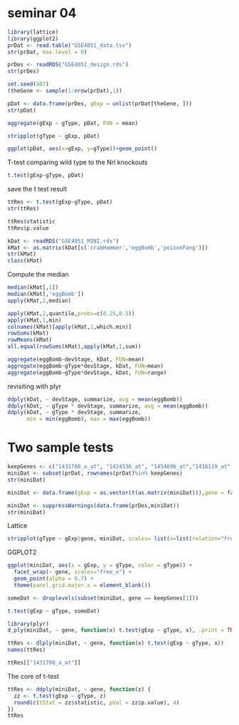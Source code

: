 

seminar 04
===============================================


```r
library(lattice)
library(ggplot2)
prDat <- read.table("GSE4051_data.tsv")
str(prDat, max.level = 0)

```

```r
prDes <- readRDS("GSE4051_design.rds")
str(prDes)
```
```r
set.seed(987)
(theGene <- sample(1:nrow(prDat),1))
```
```r
pDat <- data.frame(prDes, gExp = unlist(prDat[theGene, ]))
str(pDat)
```
```r
aggregate(gExp ~ gType, pDat, FUN = mean)
```
```r
stripplot(gType ~ gExp, pDat)
```

```r
ggplot(pDat, aes(x=gExp, y=gType))+geom_point()
```
T-test comparing wild type to the Nrl knockouts
```r
t.test(gExp~gType, pDat)
```
save the t test result

```r
ttRes <- t.test(gExp~gType, pDat)
str(ttRes)
```

```r
ttRes$statistic
ttRes$p.value
```

```r
kDat <- readRDS("GSE4051_MINI.rds")
kMat <- as.matrix(kDat[c('crabHammer','eggBomb','poisonFang')])
str(kMat)
class(kMat)
```
Compute the median
```r
median(kMat[,1])
median(kMat[,'eggBomb'])
apply(kMat,2,median)
```

```r
apply(kMat,2,quantile,probs=c(0.25,0.5))
apply(kMat,1,min)
colnames(kMat)[apply(kMat,1,which.min)]
rowSums(kMat)
rowMeans(kMat)
all.equal(rowSums(kMat),apply(kMat,1,sum))
```

```r
aggregate(eggBomb~devStage, kDat, FUN=mean)
aggregate(eggBomb~gType*devStage, kDat, FUN=mean)
aggregate(eggBomb~gType*devStage, kDat, FUN=range)
```
revisiting with plyr
```r
ddply(kDat, ~ devStage, summarize, avg = mean(eggBomb))
ddply(kDat, ~ gType * devStage, summarize, avg = mean(eggBomb))
ddply(kDat, ~ gType * devStage, summarize,
      min = min(eggBomb), max = max(eggBomb))
```
Two sample tests
===============================================
```r
keepGenes <- c("1431708_a_at", "1424336_at", "1454696_at","1416119_at", "1432141_x_at", "1429226_at" )
miniDat <- subset(prDat, rownames(prDat)%in% keepGenes)
str(miniDat)

miniDat <- data.frame(gExp = as.vector(t(as.matrix(miniDat))),gene = factor(rep(rownames(miniDat), each = ncol(miniDat)),levels = keepGenes))

miniDat <- suppressWarnings(data.frame(prDes,miniDat))
str(miniDat)
```
Lattice
```r
stripplot(gType ~ gExp|gene, miniDat, scales= list(x=list(relation="free")), group=gType, auto.key=TRUE)
```
GGPLOT2
```r
ggplot(miniDat, aes(x = gExp, y = gType, color = gType)) +
  facet_wrap(~ gene, scales="free_x") +
  geom_point(alpha = 0.7) +
  theme(panel.grid.major.x = element_blank())
```

```r
someDat <- droplevels(subset(miniDat, gene == keepGenes[1]))

t.test(gExp ~ gType, someDat)
```

```r
library(plyr)
d_ply(miniDat, ~ gene, function(x) t.test(gExp ~ gType, x), .print = TRUE)
```

```r
ttRes <- dlply(miniDat, ~ gene, function(x) t.test(gExp ~ gType, x))
names(ttRes)
```

```r
ttRes[["1431708_a_at"]]
```
The core of t-test
```r
ttRes <- ddply(miniDat, ~ gene, function(z) {
  zz <- t.test(gExp ~ gType, z)
  round(c(tStat = zz$statistic, pVal = zz$p.value), 4)
})
ttRes
```
